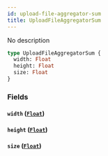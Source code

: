 ```yaml
---
id: upload-file-aggregator-sum
title: UploadFileAggregatorSum
---
```


No description

```graphql
type UploadFileAggregatorSum {
  width: Float
  height: Float
  size: Float
}
```

### Fields

#### `width` ([`Float`](/v1/scalars/float))

#### `height` ([`Float`](/v1/scalars/float))

#### `size` ([`Float`](/v1/scalars/float))
